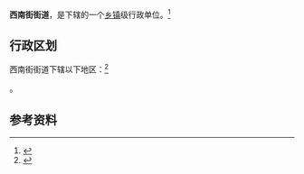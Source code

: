 {{中国乡级行政区|62/09/02/006/000}}

'''西南街街道'''，是{{PRC admin/fullname|62/09/02/006/000|3}}下辖的一个[[乡镇|乡镇]]级行政单位。<ref>{{PRC admin/ref sgc|{{PRC admin/parent|62/09/02/006/000}}}}</ref>

== 行政区划 ==

西南街街道下辖以下地区：<ref>{{PRC admin/ref sgc|62/09/02/006/000}}</ref>

{{PRC admin/children|62/09/02/006/000}}。

== 参考资料 ==

{{reflist}}

{{行政区划小作品}}
{{PRC admin/navcat|62/09/02/006/000}}